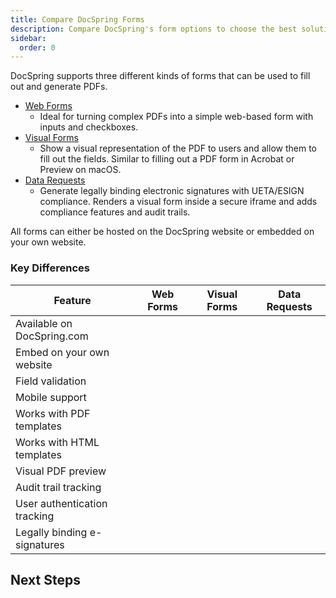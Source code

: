 ```yaml
---
title: Compare DocSpring Forms
description: Compare DocSpring's form options to choose the best solution for your needs
sidebar:
  order: 0
---
```



DocSpring supports three different kinds of forms that can be used to fill out and generate PDFs.

- [Web Forms](/docs/forms/web-forms/)
  - Ideal for turning complex PDFs into a simple web-based form with inputs and checkboxes.
- [Visual Forms](/docs/forms/visual-forms/)
  - Show a visual representation of the PDF to users and allow them to fill out the fields. Similar to filling out a PDF form in Acrobat or Preview on macOS.
- [Data Requests](/docs/forms/data-requests/)
  - Generate legally binding electronic signatures with UETA/ESIGN compliance. Renders a visual form inside a secure iframe and adds compliance features and audit trails.

<Aside type="tip">
  All forms can either be hosted on the DocSpring website or embedded on your
  own website.
</Aside>

### Key Differences

| Feature                      | Web Forms                                                               | Visual Forms                                                            | Data Requests                                                           |
| ---------------------------- | ----------------------------------------------------------------------- | ----------------------------------------------------------------------- | ----------------------------------------------------------------------- |
| Available on DocSpring.com   | <Icon name="approve-check" color="var(--sl-color-green)" size="24px" /> | <Icon name="approve-check" color="var(--sl-color-green)" size="24px" /> | <Icon name="approve-check" color="var(--sl-color-green)" size="24px" /> |
| Embed on your own website    | <Icon name="approve-check" color="var(--sl-color-green)" size="24px" /> | <Icon name="approve-check" color="var(--sl-color-green)" size="24px" /> | <Icon name="approve-check" color="var(--sl-color-green)" size="24px" /> |
| Field validation             | <Icon name="approve-check" color="var(--sl-color-green)" size="24px" /> | <Icon name="approve-check" color="var(--sl-color-green)" size="24px" /> | <Icon name="approve-check" color="var(--sl-color-green)" size="24px" /> |
| Mobile support               | <Icon name="approve-check" color="var(--sl-color-green)" size="24px" /> | <Icon name="approve-check" color="var(--sl-color-green)" size="24px" /> | <Icon name="approve-check" color="var(--sl-color-green)" size="24px" /> |
| Works with PDF templates     | <Icon name="approve-check" color="var(--sl-color-green)" size="24px" /> | <Icon name="approve-check" color="var(--sl-color-green)" size="24px" /> | <Icon name="approve-check" color="var(--sl-color-green)" size="24px" /> |
| Works with HTML templates    | <Icon name="approve-check" color="var(--sl-color-green)" size="24px" /> | <Icon name="close" color="var(--sl-color-red)" size="20px" />           | <Icon name="close" color="var(--sl-color-red)" size="20px" />           |
| Visual PDF preview           | <Icon name="close" color="var(--sl-color-red)" size="20px" />           | <Icon name="approve-check" color="var(--sl-color-green)" size="24px" /> | <Icon name="approve-check" color="var(--sl-color-green)" size="24px" /> |
| Audit trail tracking         | <Icon name="close" color="var(--sl-color-red)" size="20px" />           | <Icon name="close" color="var(--sl-color-red)" size="20px" />           | <Icon name="approve-check" color="var(--sl-color-green)" size="24px" /> |
| User authentication tracking | <Icon name="close" color="var(--sl-color-red)" size="20px" />           | <Icon name="close" color="var(--sl-color-red)" size="20px" />           | <Icon name="approve-check" color="var(--sl-color-green)" size="24px" /> |
| Legally binding e-signatures | <Icon name="close" color="var(--sl-color-red)" size="20px" />           | <Icon name="close" color="var(--sl-color-red)" size="20px" />           | <Icon name="approve-check" color="var(--sl-color-green)" size="24px" /> |

## Next Steps

<LinkCard
  title="Web Forms"
  href="/docs/forms/web-forms/"
  description="Learn more about web forms"
/>

<LinkCard
  title="Visual Forms"
  href="/docs/forms/visual-forms/"
  description="Learn more about visual forms"
/>

<LinkCard
  title="Data Requests"
  href="/docs/forms/data-requests/"
  description="Learn more about data requests"
/>
